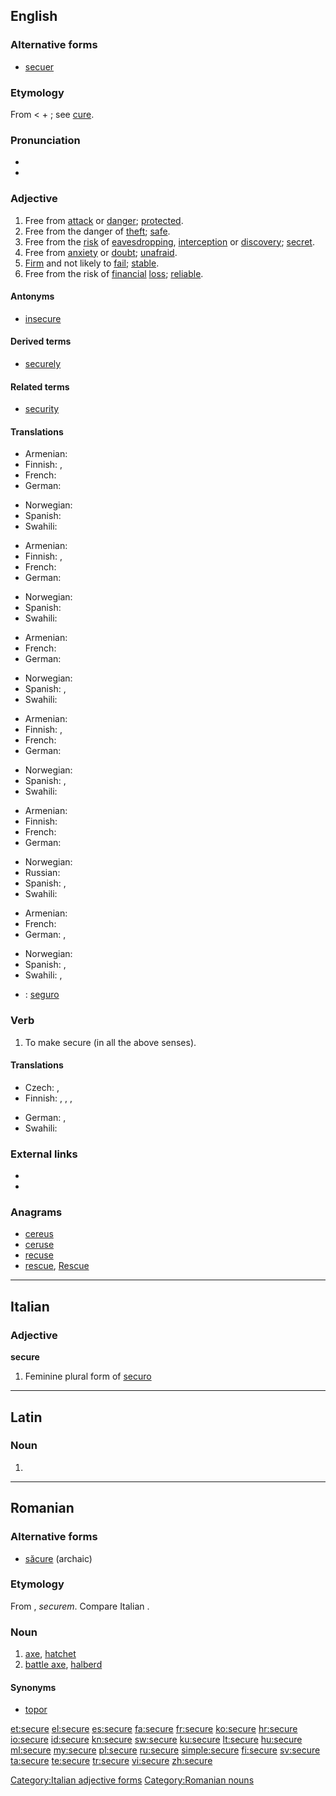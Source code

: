==English==
{{wikipedia|dab=Secure}}

===Alternative forms===
* [[secuer]] {{qualifier|obsolete}}

===Etymology===
From {{etyl|la}} {{term|securus||of persons, free from care, quiet, easy; in a bad sense, careless, reckless; of things, tranquil, also free from danger, safe, secure}} < {{term|se-||without}} + {{term|cura||care}}; see [[cure]].

===Pronunciation===
* {{IPA|/sə.ˈkjɔr/|/sə.ˈkjɚ/}}
* {{audio|en-us-secure.ogg|Audio (US)}}

===Adjective===
{{en-adj|securer|securest|more}}

# Free from [[attack]] or [[danger]]; [[protected]].
# Free from the danger of [[theft]]; [[safe]].
# Free from the [[risk]] of [[eavesdropping]],  [[interception]] or [[discovery]]; [[secret]].
# Free from [[anxiety]] or [[doubt]]; [[unafraid]].
# [[firm|Firm]] and not likely to [[fail]]; [[stable]].
# Free from the risk of [[financial]] [[loss]]; [[reliable]].

====Antonyms====
* [[insecure]]

====Derived terms====
* [[securely]]

====Related terms====
* [[security]]

====Translations====
{{trans-top|free from attack or danger; protected}}
* Armenian: {{t-|hy|անվտանգ|tr=anvtang}}
* Finnish: {{t|fi|turvassa}}, {{t|fi|turvallinen}}
* French: {{t+|fr|sûr}}
* German: {{t+|de|sicher}}
{{trans-mid}}
* Norwegian: {{t+|no|sikker}}
* Spanish: {{t|es|seguro|m}}
* Swahili: {{t+|sw|salamu|xs=Swahili}}
{{trans-bottom}}

{{trans-top|free from the danger of theft; safe}}
* Armenian: {{t+|hy|ապահով|tr=apahov}}
* Finnish: {{t|fi|tallessa}}, {{t|fi|turvassa}}
* French: {{t+|fr|sûr}}
* German: {{t+|de|sicher}}
{{trans-mid}}
* Norwegian: {{t+|no|sikker}}
* Spanish: {{t|es|seguro}}
* Swahili: {{t+|sw|salamu|xs=Swahili}}
{{trans-bottom}}

{{trans-top|free from the risk of eavesdropping, interception or discovery; secret}}
* Armenian: {{t+|hy|ապահով|tr=apahov}}
* French: {{t+|fr|sûr}}
* German: {{t+|de|sicher}}
{{trans-mid}}
* Norwegian: {{t+|no|sikker}}
* Spanish: {{t|es|seguro|m}}, {{t|es|confiable}}
* Swahili: {{t+|sw|salamu|xs=Swahili}}
{{trans-bottom}}

{{trans-top|free from anxiety or doubt; unafraid}}
* Armenian: {{t+|hy|ապահով|tr=apahov}}
* Finnish: {{t|fi|peloton}}, {{t|fi|varma}}
* French: {{t+|fr|sûr}}
* German: {{t+|de|sicher}}
{{trans-mid}}
* Norwegian: {{t+|no|sikker}}
* Spanish: {{t|es|seguro}}, {{t|es|aplomado}}
* Swahili: {{t+|sw|salamu|xs=Swahili}}
{{trans-bottom}}

{{trans-top|Firm and not likely to fail; stable}}
* Armenian: {{t+|hy|ապահով|tr=apahov}}
* Finnish: {{t|fi|vakaa}}
* French: {{t+|fr|sûr}}
* German: {{t+|de|zuverlässig}}
{{trans-mid}}
* Norwegian: {{t+|no|sikker}}
* Russian: {{t|ru|надеждный|sc=Cyrl}}
* Spanish: {{t|es|seguro}}, {{t|es|aplomado|m}}
* Swahili: {{t+|sw|salamu|xs=Swahili}}
{{trans-bottom}}

{{trans-top|Free from the risk of financial loss; reliable}}
* Armenian: {{t+|hy|ապահով|tr=apahov}}
* French: {{t+|fr|sûr}}
* German: {{t+|de|sicher}}, {{t+|de|zuverlässig}}
{{trans-mid}}
* Norwegian: {{t+|no|sikker}}
* Spanish: {{t|es|seguro|m}}, {{t|es|confiable|m}}
* Swahili: {{t+|sw|salamu|xs=Swahili}},  {{t+|sw|salamu|xs=Swahili}}
{{trans-bottom}}

{{checktrans-top}}
* {{ttbc|es}}: [[seguro]]
{{trans-bottom}}

===Verb===
{{en-verb|secur|ing}}

# To make secure (in all the above senses).

====Translations====
{{trans-top|To make secure}}
* Czech: {{t-|cs|jistit}}, {{t-|cs|zajistit}}
* Finnish: {{t-|fi|turvata}}, {{t-|fi|suojata}}, {{t+|fi|varmistaa}}, {{t+|fi|kiinnittää}}
{{trans-mid}}
* German: {{t+|de|sichern}}, {{t+|de|absichern}}
* Swahili: {{t+|sw|usalamu|xs=Swahili}}
{{trans-bottom}}

===External links===
* {{R:Webster 1913}}
* {{R:Century 1911}}

===Anagrams===
* [[cereus#English|cereus]]
* [[ceruse#English|ceruse]]
* [[recuse#English|recuse]]
* [[rescue#English|rescue]], [[Rescue#English|Rescue]]

----

==Italian==

===Adjective===
'''secure''' {{f}}

# Feminine plural form of [[securo]]

[[Category:Italian adjective forms]]

----

==Latin==

===Noun===
{{la-noun-form|secūre}}

# {{inflection of|securis|secūris|abl|s|lang=la}}

----

==Romanian==

===Alternative forms===
* [[săcure]] (archaic)

===Etymology===
From {{etyl|la|ro}} {{term|securis|secūris|lang=la}}, ''securem''. Compare Italian {{term|scure|lang=it}}.

===Noun===
{{ro-noun|f|securi}}

# [[axe]], [[hatchet]]
# [[battle axe]], [[halberd]]

====Synonyms====
* [[topor]]

[[Category:Romanian nouns]]

[[et:secure]]
[[el:secure]]
[[es:secure]]
[[fa:secure]]
[[fr:secure]]
[[ko:secure]]
[[hr:secure]]
[[io:secure]]
[[id:secure]]
[[kn:secure]]
[[sw:secure]]
[[ku:secure]]
[[lt:secure]]
[[hu:secure]]
[[ml:secure]]
[[my:secure]]
[[pl:secure]]
[[ru:secure]]
[[simple:secure]]
[[fi:secure]]
[[sv:secure]]
[[ta:secure]]
[[te:secure]]
[[tr:secure]]
[[vi:secure]]
[[zh:secure]]